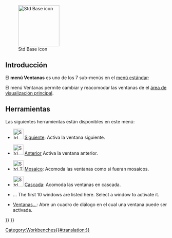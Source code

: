 <languages/>

{{Docnav
|[[Std_Macro_Menu/es|Std Macro Menu]]
|[[Std_Help_Menu/es|Std Help Menu]]
|[[Std_Base/es|Std Base]]
|IconL=
|IconR=
|IconC=Freecad.svg
}}

[[Image:Freecad.svg|thumb|128px|Std Base icon]]

{{TOCright}}

<span id="Introduction"></span>
== Introducción ==

El '''menú Ventanas''' es uno de los 7 sub-menús en el [[Standard_Menu/es|menú estándar]]:

<!--Por favor mantener la información de abajo sincronizada con Std_Base, Standard_Menu, Std_File_Menu etc.-->
{{StdMenu
|
[[Std_File_Menu/es|Archivo]]
&nbsp;&nbsp;&nbsp;
[[Std_Edit_Menu/es|Editar]]
&nbsp;&nbsp;&nbsp;
[[Std_View_Menu/es|Ver]]
&nbsp;&nbsp;&nbsp;
[[Std_Tools_Menu/es|Herramientas]]
&nbsp;&nbsp;&nbsp;
[[Std_Macro_Menu/es|Macro]]
&nbsp;&nbsp;&nbsp;
[[Std_Windows_Menu/es|Ventanas]]
&nbsp;&nbsp;&nbsp;
[[Std_Help_Menu/es|Ayuda]]
}}

<!--Por favor mantener la información de abajo sincronizada con Standard_Menu-->
El menú Ventanas permite cambiar y reacomodar las ventanas de el [[Main_view_area/es|área de visualización principal]].

<span id="Tools"></span>
== Herramientas ==

Las siguientes herramientas están disponibles en este menú:

* [[File:Std_ActivateNextWindow.svg|32px]] [[Std_ActivateNextWindow/es|Siguiente]]: Activa la ventana siguiente.

* [[File:Std_ActivatePrevWindow.svg|32px]] [[Std_ActivatePrevWindow/es|Anterior]] Activa la ventana anterior.

* [[File:Std_TileWindows.svg|32px]] [[Std_TileWindows/es|Mosaico]]: Acomoda las ventanas como si fueran mosaicos.

* [[File:Std_CascadeWindows.svg|32px]] [[Std_CascadeWindows/es|Cascada]]: Acomoda las ventanas en cascada.

* ... The first 10 windows are listed here. Select a window to activate it.

<div class="mw-translate-fuzzy">
* [[Std_Windows/es|Ventanas...]]: Abre un cuadro de diálogo en el cual una ventana puede ser activada.
</div> 


{{Docnav
|[[Std_Macro_Menu|Std Macro Menu]]
|[[Std_Help_Menu|Std Help Menu]]
|[[Std_Base|Std Base]]
|IconL=
|IconR=
|IconC=Freecad.svg
}}

{{Std_Base_navi{{#translation:}}}}
{{Userdocnavi{{#translation:}}}}
[[Category:Workbenches{{#translation:}}]]